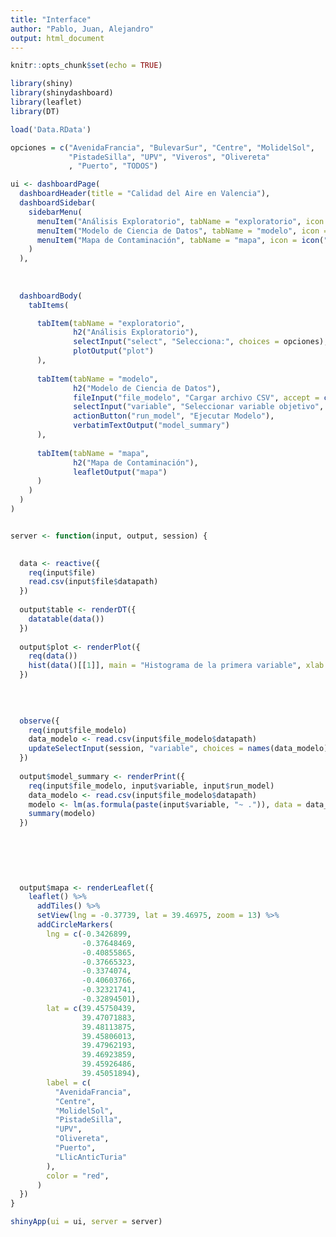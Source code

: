 ---
title: "Interface"
author: "Pablo, Juan, Alejandro"
output: html_document
---

```{r setup, include=FALSE}
knitr::opts_chunk$set(echo = TRUE)

library(shiny)
library(shinydashboard)
library(leaflet)
library(DT)
```



```{r}
load('Data.RData')
```


```{r}
opciones = c("AvenidaFrancia", "BulevarSur", "Centre", "MolidelSol",
             "PistadeSilla", "UPV", "Viveros", "Olivereta"
             , "Puerto", "TODOS")

```



```{r}
ui <- dashboardPage(
  dashboardHeader(title = "Calidad del Aire en Valencia"),
  dashboardSidebar(
    sidebarMenu(
      menuItem("Análisis Exploratorio", tabName = "exploratorio", icon = icon("chart-bar")),
      menuItem("Modelo de Ciencia de Datos", tabName = "modelo", icon = icon("robot")),
      menuItem("Mapa de Contaminación", tabName = "mapa", icon = icon("map"))
    )
  ),
  
  
  
  dashboardBody(
    tabItems(

      tabItem(tabName = "exploratorio",
              h2("Análisis Exploratorio"),
              selectInput("select", "Selecciona:", choices = opciones),
              plotOutput("plot")
      ),
      
      tabItem(tabName = "modelo",
              h2("Modelo de Ciencia de Datos"),
              fileInput("file_modelo", "Cargar archivo CSV", accept = c(".csv")),
              selectInput("variable", "Seleccionar variable objetivo", choices = NULL),
              actionButton("run_model", "Ejecutar Modelo"),
              verbatimTextOutput("model_summary")
      ),
      
      tabItem(tabName = "mapa",
              h2("Mapa de Contaminación"),
              leafletOutput("mapa")
      )
    )
  )
)

```


```{r}

```





```{r}
server <- function(input, output, session) {

  
  data <- reactive({
    req(input$file)
    read.csv(input$file$datapath)
  })
  
  output$table <- renderDT({
    datatable(data())
  })
  
  output$plot <- renderPlot({
    req(data())
    hist(data()[[1]], main = "Histograma de la primera variable", xlab = names(data())[1])
  })
  

  
  
  observe({
    req(input$file_modelo)
    data_modelo <- read.csv(input$file_modelo$datapath)
    updateSelectInput(session, "variable", choices = names(data_modelo))
  })
  
  output$model_summary <- renderPrint({
    req(input$file_modelo, input$variable, input$run_model)
    data_modelo <- read.csv(input$file_modelo$datapath)
    modelo <- lm(as.formula(paste(input$variable, "~ .")), data = data_modelo)
    summary(modelo)
  })

  
  
  
  
  
  output$mapa <- renderLeaflet({
    leaflet() %>%
      addTiles() %>%
      setView(lng = -0.37739, lat = 39.46975, zoom = 13) %>%
      addCircleMarkers(
        lng = c(-0.3426899,
                -0.37648469,
                -0.40855865,
                -0.37665323,
                -0.3374074,
                -0.40603766,
                -0.32321741,
                -0.32894501),
        lat = c(39.45750439,
                39.47071883,
                39.48113875,
                39.45806013,
                39.47962193,
                39.46923859,
                39.45926486,
                39.45051894),
        label = c(
          "AvenidaFrancia",
          "Centre",
          "MolidelSol",
          "PistadeSilla",
          "UPV",
          "Olivereta",
          "Puerto",
          "LlicAnticTuria"
        ),
        color = "red",
      )
  })
}


```



```{r}
shinyApp(ui = ui, server = server)
```











